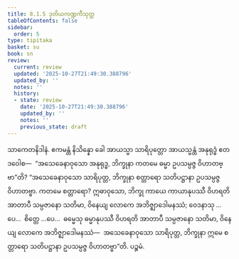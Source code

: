 ```yaml
---
title: 8.1.5 ဒုတိယကဏ္ဍကီသုတ္တ
tableOfContents: false
sidebar:
  order: 5
type: tipitaka
basket: su
book: sn
review:
  current: review
  updated: '2025-10-27T21:49:30.388796'
  updated_by: ''
  notes: ''
  history:
  - state: review
    date: '2025-10-27T21:49:30.388796'
    updated_by: ''
    notes: ''
    previous_state: draft
---
```



<ReviewStatus review={frontmatter.review} showDetails={true} />

<HypothesisAnnotation frontmatter={frontmatter} />

<DynamicBreadcrumb />

<Division number="903" book="sn" e="ch" v="18" p="418">

<Paragraph number="1571" book="sn">
သာကေတနိဒါနံ. ဧကမန္တံ နိသိန္နော ခေါ အာယသ္မာ သာရိပုတ္တော အာယသ္မန္တံ အနုရုဒ္ဓံ ဧတဒဝေါစ—  “အသေခေနာဝုသော အနုရုဒ္ဓ, ဘိက္ခုနာ ကတမေ ဓမ္မာ ဥပသမ္ပဇ္ဇ ဝိဟာတဗ္ဗာ”တိ? “အသေခေနာဝုသော သာရိပုတ္တ, ဘိက္ခုနာ စတ္တာရော သတိပဋ္ဌာနာ ဥပသမ္ပဇ္ဇ ဝိဟာတဗ္ဗာ. ကတမေ စတ္တာရော? ဣဓာဝုသော, ဘိက္ခု ကာယေ ကာယာနုပဿီ ဝိဟရတိ အာတာပီ သမ္ပဇာနော သတိမာ, ဝိနေယျ လောကေ အဘိဇ္ဈာဒေါမနဿံ; ဝေဒနာသု …ပေ…  စိတ္တေ …ပေ…  ဓမ္မေသု ဓမ္မာနုပဿီ ဝိဟရတိ အာတာပီ သမ္ပဇာနော သတိမာ, ဝိနေယျ လောကေ အဘိဇ္ဈာဒေါမနဿံ—  အသေခေနာဝုသော သာရိပုတ္တ, ဘိက္ခုနာ ဣမေ စတ္တာရော သတိပဋ္ဌာနာ ဥပသမ္ပဇ္ဇ ဝိဟာတဗ္ဗာ”တိ.

</Paragraph>
</Division>

<Paragraph number="1572" type="center" book="sn">
ပဉ္စမံ.
</Paragraph>